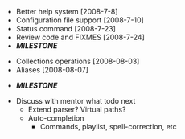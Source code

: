 * Better help system [2008-7-8]
* Configuration file support [2008-7-10]
* Status command [2008-7-23]
* Review code and FIXMES [2008-7-24]
* '''''MILESTONE'''''


* Collections operations [2008-08-03]
* Aliases [2008-08-07]

* '''''MILESTONE'''''


* Discuss with mentor what todo next
** Extend parser? Virtual paths?
** Auto-completion
*** Commands, playlist, spell-correction, etc